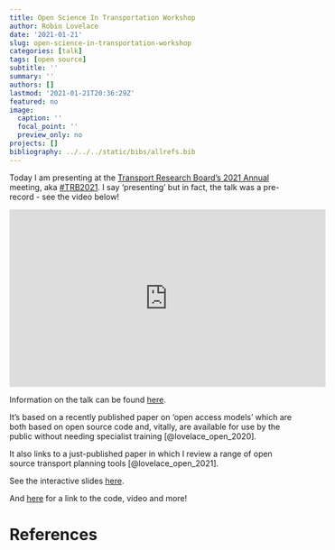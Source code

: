 ```yaml
---
title: Open Science In Transportation Workshop
author: Robin Lovelace
date: '2021-01-21'
slug: open-science-in-transportation-workshop
categories: [talk]
tags: [open source]
subtitle: ''
summary: ''
authors: []
lastmod: '2021-01-21T20:36:29Z'
featured: no
image:
  caption: ''
  focal_point: ''
  preview_only: no
projects: []
bibliography: ../../../static/bibs/allrefs.bib
---
```


Today I am presenting at the [Transport Research Board's 2021 Annual](http://www.trb.org/AnnualMeeting/AnnualMeeting.aspx) meeting, aka [#TRB2021](https://twitter.com/search?q=%23TRB2021).
I say 'presenting' but in fact, the talk was a pre-record - see the video below!

<iframe width="560" height="315" src="https://www.youtube.com/embed/mpqNW9ePVtw" frameborder="0" allow="accelerometer; autoplay; clipboard-write; encrypted-media; gyroscope; picture-in-picture" allowfullscreen></iframe>


Information on the talk can be found [here](https://www.robinlovelace.net/talk/open-access-transport-models-from-collaborative-code-to-citizen-science/).

It's based on a recently published paper on 'open access models' which are both based on open source code and, vitally, are available for use by the public without needing specialist training [@lovelace_open_2020].

It also links to a just-published paper in which I review a range of open source transport planning tools [@lovelace_open_2021].

See the interactive slides [here](https://www.robinlovelace.net/presentations/2021-01-21-open-source-transport-tools.html).

And [here](https://www.robinlovelace.net/talk/open-access-transport-models-from-collaborative-code-to-citizen-science/) for a link to the code, video and more!

# References

